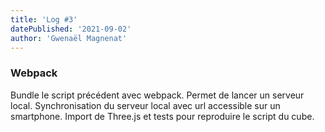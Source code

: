 ```yaml
---
title: 'Log #3'
datePublished: '2021-09-02'
author: 'Gwenaël Magnenat'
---
```


### Webpack

Bundle le script précédent avec webpack.
Permet de lancer un serveur local.
Synchronisation du serveur local avec url accessible sur un smartphone.
Import de Three.js et tests pour reproduire le script du cube.
